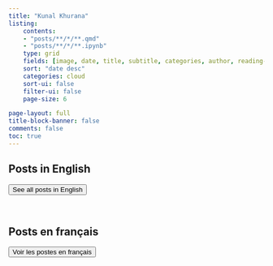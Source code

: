 ```yaml
---
title: "Kunal Khurana"
listing:
    contents: 
    - "posts/**/*/**.qmd"
    - "posts/**/*/**.ipynb"
    type: grid
    fields: [image, date, title, subtitle, categories, author, reading-time]
    sort: "date desc"
    categories: cloud
    sort-ui: false
    filter-ui: false
    page-size: 6         

page-layout: full
title-block-banner: false
comments: false
toc: true
---
```


::: {.content-visible when-profile="english"}

## Posts in English


<a href="../posts/en.html"> <button type="button" class="btn btn-primary float-end btn-sm">See all posts in English</button></a>

<br>

:::

::: {.content-visible when-profile="french"}

## Posts en français


<a href="../posts/fr.html"> <button type="button" class="btn btn-primary float-end btn-sm">Voir les postes en français</button></a>

<br>

:::